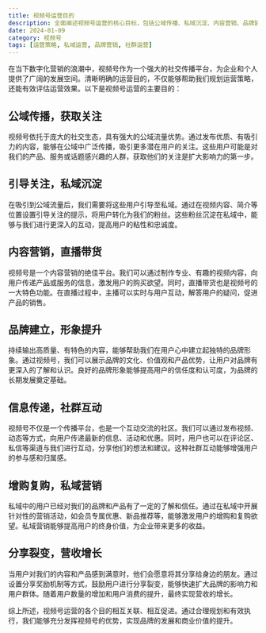 ```yaml
---
title: 视频号运营目的
description: 全面阐述视频号运营的核心目标，包括公域传播、私域沉淀、内容营销、品牌建设等多个维度
date: 2024-01-09
category: 视频号
tags: [运营策略, 私域运营, 品牌营销, 社群运营]
---
```


在当下数字化营销的浪潮中，视频号作为一个强大的社交传播平台，为企业和个人提供了广阔的发展空间。清晰明确的运营目的，不仅能够帮助我们规划运营策略，还能有效评估运营效果。以下是视频号运营的主要目的：

## 公域传播，获取关注

视频号依托于庞大的社交生态，具有强大的公域流量优势。通过发布优质、有吸引力的内容，能够在公域中广泛传播，吸引更多潜在用户的关注。这些用户可能是对我们的产品、服务或话题感兴趣的人群，获取他们的关注是扩大影响力的第一步。

## 引导关注，私域沉淀

在吸引到公域流量后，我们需要将这些用户引导至私域。通过在视频内容、简介等位置设置引导关注的提示，将用户转化为我们的粉丝。这些粉丝沉淀在私域中，能够与我们进行更深入的互动，提高用户的粘性和忠诚度。

## 内容营销，直播带货

视频号是一个内容营销的绝佳平台。我们可以通过制作专业、有趣的视频内容，向用户传递产品或服务的信息，激发用户的购买欲望。同时，直播带货也是视频号的一大特色功能。在直播过程中，主播可以实时与用户互动，解答用户的疑问，促进产品的销售。

## 品牌建立，形象提升

持续输出高质量、有特色的内容，能够帮助我们在用户心中建立起独特的品牌形象。通过视频号，我们可以展示品牌的文化、价值观和产品优势，让用户对品牌有更深入的了解和认识。良好的品牌形象能够提高用户的信任度和认可度，为品牌的长期发展奠定基础。

## 信息传递，社群互动

视频号不仅是一个传播平台，也是一个互动交流的社区。我们可以通过发布视频、动态等方式，向用户传递最新的信息、活动和优惠。同时，用户也可以在评论区、私信等渠道与我们进行互动，分享他们的想法和建议。这种社群互动能够增强用户的参与感和归属感。

## 增购复购，私域营销

私域中的用户已经对我们的品牌和产品有了一定的了解和信任。通过在私域中开展针对性的营销活动，如会员专属优惠、新品推荐等，能够激发用户的增购和复购欲望。私域营销能够提高用户的终身价值，为企业带来更多的收益。

## 分享裂变，营收增长

当用户对我们的内容和产品感到满意时，他们会愿意将其分享给身边的朋友。通过设置分享奖励机制等方式，鼓励用户进行分享裂变，能够快速扩大品牌的影响力和用户群体。随着用户数量的增加和用户消费的提升，最终实现营收的增长。

综上所述，视频号运营的各个目的相互关联、相互促进。通过合理规划和有效执行，我们能够充分发挥视频号的优势，实现品牌的发展和商业价值的提升。